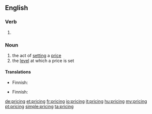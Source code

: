 ==English==

===Verb===
{{head|en}}

# {{present participle of|price}}

===Noun===
{{wikipedia}}
{{en-noun|head=pricing|-}}

# the act of [[setting]] a [[price]]
# the [[level]] at which a price is set

====Translations====
{{trans-top|act}}
* Finnish: {{t+|fi|hinnoittelu}}
{{trans-mid}}
{{trans-bottom}}

{{trans-top|level}}
* Finnish: {{t+|fi|hinnoittelu}}
{{trans-mid}}
{{trans-bottom}}

[[de:pricing]]
[[et:pricing]]
[[fr:pricing]]
[[io:pricing]]
[[it:pricing]]
[[hu:pricing]]
[[my:pricing]]
[[pt:pricing]]
[[simple:pricing]]
[[ta:pricing]]